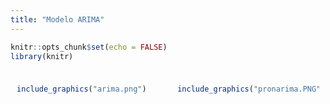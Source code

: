 ```yaml
---
title: "Modelo ARIMA"
---
```

```r
knitr::opts_chunk$set(echo = FALSE)
library(knitr)
```

<div style="padding: 10px; float: left; width: 45%; text-align: justify;">
```r
include_graphics("arima.png")
```
</div>
<div style="padding: 10px; float: right; width: 45%; text-align: justify;">
```r
include_graphics("pronarima.PNG")
```
</div>
